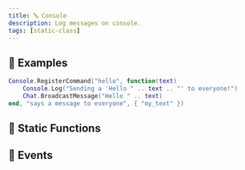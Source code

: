 ```yaml
---
title: 🔤 Console
description: Log messages on console.
tags: [static-class]
---
```


<HeaderDeclaration type="StaticClass" name="Console" is_static />


## 🎒 Examples

```lua
Console.RegisterCommand("hello", function(text)
	Console.Log("Sending a 'Hello " .. text .. "' to everyone!")
	Chat.BroadcastMessage("Hello " .. text)
end, "says a message to everyone", { "my_text" })
```


## 🗿 Static Functions

<StaticFunctionsDeclaration type="StaticClass" name="Console" />


## 🚀 Events

<EventsDeclaration type="StaticClass" name="Console" />